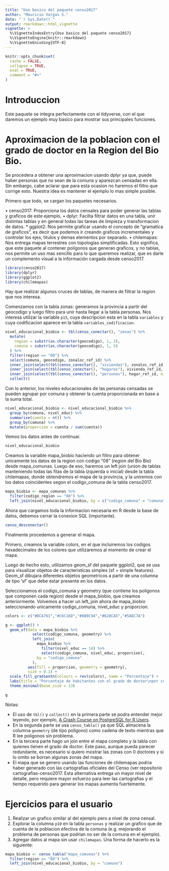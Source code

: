 ```yaml
---
title: "Uso basico del paquete censo2017"
author: "Mauricio Vargas S."
date: "`r Sys.Date()`"
output: rmarkdown::html_vignette
vignette: >
  %\VignetteIndexEntry{Uso basico del paquete censo2017}
  %\VignetteEngine{knitr::rmarkdown}
  %\VignetteEncoding{UTF-8}
---
```


```r
knitr::opts_chunk$set(
  cache = FALSE,
  collapse = TRUE,
  eval = TRUE,
  comment = "#>"
)
```

# Introduccion

Este paquete se integra perfectamente con el tidyverse, con el que daremos un ejemplo muy basico para mostrar sus principales funciones.

# Aproximacion de la poblacion con el grado de doctor en la Region del Bio Bio.

Se procedera a obtener una aproximacion usando dplyr ya que, puede haber personas que no sean de la comuna y aparezcan censadas en ella. Sin embargo, cabe aclarar que para esta ocasion no haremos el filtro que corrige esto. Nuestra idea es mantener el ejemplo lo mas simple posible.

Primero que todo, se cargan los paquetes necesarios.

• censo2017: Proporciona los datos censales para poder generar las tablas y graficos de este ejemplo,
• dplyr: Facilta filtrar datos en una tabla, unir distintas tablas y en general todas las tareas de limpieza y transformacion de datos. 
* ggplot2: Nos permite graficar usando el concepto de "gramatica de graficos", es decir que podemos ir creando graficos incrementales y controlar los ejes, titulos y demas elementos por separado.
• chilemapas: Nos entrega mapas terrestres con topologias simplificadas. Esto significa, que este paquete al contener poligonos que generan graficos, y no tablas, nos permite un uso mas sencillo para lo que queremos realizar, que es darle un complemento visual a la información cargada desde censo2017.

```r
library(censo2017)
library(dplyr)
library(ggplot2)
library(chilemapas)
```

Hay que realizar algunos cruces de tablas, de manera de filtrar la region que nos interesa.

Comenzamos con la tabla zonas: generamos la provincia a partir del geocodigo y luego filtro para unir hasta llegar a la tabla personas. Nos interesa utilizar la variable `p15`, cuya descripcion esta en la tabla `variables` y cuya codificacion aparece en la tabla `variables_codificacion`.

```r
nivel_educacional_biobio <- tbl(censo_conectar(), "zonas") %>% 
  mutate(
    region = substr(as.character(geocodigo), 1, 2),
    comuna = substr(as.character(geocodigo), 1, 5)
  ) %>% 
  filter(region == "08") %>% 
  select(comuna, geocodigo, zonaloc_ref_id) %>%
  inner_join(select(tbl(censo_conectar(), "viviendas"), zonaloc_ref_id, vivienda_ref_id), by = "zonaloc_ref_id") %>%
  inner_join(select(tbl(censo_conectar(), "hogares"), vivienda_ref_id, hogar_ref_id), by = "vivienda_ref_id") %>%
  inner_join(select(tbl(censo_conectar(), "personas"), hogar_ref_id, nivel_educ = p15), by = "hogar_ref_id") %>%
  collect()
```

Con lo anterior, los niveles educacionales de las personas censadas se pueden agrupar por comuna y obtener la cuenta proporcionada en base a la suma total.
```r
nivel_educacional_biobio <- nivel_educacional_biobio %>% 
  group_by(comuna, nivel_educ) %>%
  summarise(cuenta = n()) %>%
  group_by(comuna) %>%
  mutate(proporcion = cuenta / sum(cuenta))
```

Vemos los datos antes de continuar.
```r
nivel_educacional_biobio
```

Creamos la variable mapa_biobio haciendo un filtro para obtener unicamente los datos de la region con codigo "08" (region del Bio Bio) desde mapa_comunas. Luego de eso, haremos un left join (union de tablas manteniendo todas las filas de la tabla izquierda o inicial) desde la tabla chilemapas, donde obtendremos el mapa de la provincia, y la uniremos con los datos coincidentes segon el codigo_comuna de la tabla censo2017.
```r
mapa_biobio <- mapa_comunas %>% 
  filter(codigo_region == "08") %>% 
  left_join(nivel_educacional_biobio, by = c("codigo_comuna" = "comuna"))
```

Ahora que cargamos toda la informacion necesaria en R desde la base de datos, debemos cerrar la conexion SQL (importante).
```r
censo_desconectar()
```

Finalmente procedemos a generar el mapa.

Primero, creamos la variable colors, en el que incluiremos los codigos hexadecimales de los colores que utilizaremos al momento de crear el mapa.

Luego de hecho esto, utilizamos geom_sf del paquete ggplot2, que se usa para visualizar objetos de caracteristicas simples (sf = simple features). Geom_sf dibujara diferentes objetos geometricos a partir de una columna de tipo 'sf' que debe estar presente en los datos.

Seleccionamos el codigo_comuna y geometry (que contiene los poligonos que componen cada region) desde el mapa_biobio, que creamos anteriormente. Volvemos a hacer un left_join ahora de mapa_biobio seleccionando unicamente codigo_comuna, nivel_educ y proporcion.
```r
colors <- c("#DCA761","#C6C16D","#8B9C94","#628CA5","#5A6C7A")

g <- ggplot() +
  geom_sf(data = mapa_biobio %>% 
            select(codigo_comuna, geometry) %>% 
            left_join(
              mapa_biobio %>% 
                filter(nivel_educ == 14) %>% 
                select(codigo_comuna, nivel_educ, proporcion),
              by = "codigo_comuna"
            ),
          aes(fill = proporcion, geometry = geometry),
          size = 0.1) +
  scale_fill_gradientn(colours = rev(colors), name = "Porcentaje") +
  labs(title = "Porcentaje de habitantes con el grado de doctor\npor comuna en la Region del Bio Bio") +
  theme_minimal(base_size = 13)

g
```

Notas:

* El uso de `tbl()` y `collect()` en la primera parte se podra entender mejor leyendo, por ejemplo, [A Crash Course on PostgreSQL for R Users](https://pacha.dev/blog/2020/08/09/a-crash-course-on-postgresql-for-r-users/).
* En la segunda parte se usa `censo_tabla()` ya que SQL almacena la columna `geometry` (de tipo poligono) como cadena de texto mientras que R lee poligonos sin problema.
* En la tercera parte hago un join entre el mapa completo y la tabla con quienes tienen el grado de doctor. Este paso, aunque pueda parecer redundante, es necesario si quiero mostrar las zonas con 0 doctores y si lo omito se borran algunas zonas del mapa.
* El mapa que se genero usando las funciones de chilemapas podria haber generado con las cartografias oficiales del Censo (ver repositorio cartografias-censo2017. Esta alternativa entrega un mayor nivel de detalle, pero requiere mayor esfuerzo para leer las cartografias y el tiempo requerido para generar los mapas aumenta fuertemente.

# Ejercicios para el usuario

1. Realizar un grafico similar al del ejemplo pero a nivel de zona censal.
2. Explorar la columna `p10` en la tabla `personas` y realizar un grafico que de cuenta de la poblacion efectiva de la comuna (e.g. mejorando el problema de personas que podrian no ser de la comuna en el ejemplo).
3. Agregar datos al mapa sin usar `chilemapas`. Una forma de hacerlo es la siguiente:

```r
mapa_biobio <- censo_tabla("mapa_comunas") %>%
  filter(region == "08") %>% 
  left_join(nivel_educacional_biobio, by = "comuna")
```
